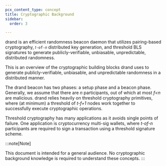 ```yaml
---
pcx_content_type: concept
title: Cryptographic Background
sidebar:
  order: 3

---
```


drand is an efficient randomness beacon daemon that utilizes pairing-based cryptography, `𝑡-of-𝑛` distributed key generation, and threshold BLS signatures to generate publicly-verifiable, unbiasable, unpredictable, distributed randomness.

This is an overview of the cryptographic building blocks drand uses to generate publicly-verifiable, unbiasable, and unpredictable randomness in a distributed manner.

The drand beacon has two phases: a setup phase and a beacon phase. Generally, we assume that there are *n* participants, out of which at most *f\<n* are malicious. drand relies heavily on threshold cryptography primitives, where (at minimum) a threshold of *t-f+1* nodes work together to successfully execute cryptographic operations.

Threshold cryptography has many applications as it avoids single points of failure. One application is cryptocurrency multi-sig wallets, where *t-of-n* participants are required to sign a transaction using a threshold signature scheme.

:::note[Note]

This document is intended for a general audience. No cryptographic background knowledge is required to understand these concepts. 
:::
